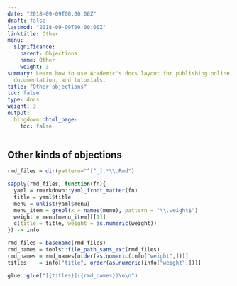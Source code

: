 ```yaml
---
date: "2018-09-09T00:00:00Z"
draft: false
lastmod: "2018-09-09T00:00:00Z"
linktitle: Other
menu:
  significance:
    parent: Objections
    name: Other
    weight: 3
summary: Learn how to use Academic's docs layout for publishing online courses, software
  documentation, and tutorials.
title: "Other objections"
toc: false
type: docs
weight: 3
output:
  blogdown::html_page:
    toc: false
---
```


## Other kinds of objections

```r
rmd_files = dir(pattern="^[^_].*\\.Rmd")

sapply(rmd_files, function(fn){
  yaml = rmarkdown::yaml_front_matter(fn)
  title = yaml$title
  menu = unlist(yaml$menu)
  menu_item = grepl(x = names(menu), pattern = "\\.weight$")
  weight = menu[menu_item][[1]]
  c(title = title, weight = as.numeric(weight))
}) -> info

rmd_files = basename(rmd_files)
rmd_names = tools::file_path_sans_ext(rmd_files)
rmd_names = rmd_names[order(as.numeric(info["weight",]))]
titles    = info["title", order(as.numeric(info["weight",]))]

glue::glue("[{titles}]({rmd_names})\n\n")

```
